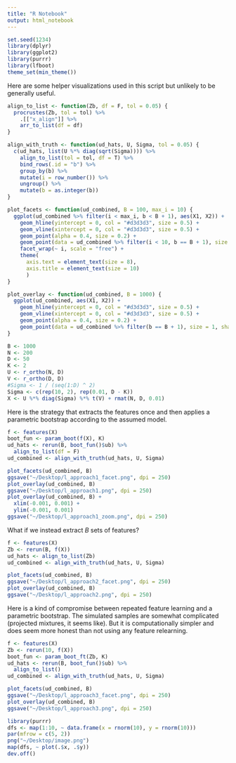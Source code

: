 ```yaml
---
title: "R Notebook"
output: html_notebook
---
```


```r
set.seed(1234)
library(dplyr)
library(ggplot2)
library(purrr)
library(lfboot)
theme_set(min_theme())
```
Here are some helper visualizations used in this script but unlikely to be
generally useful.

```r
align_to_list <- function(Zb, df = F, tol = 0.05) {
  procrustes(Zb, tol = tol) %>%
    .[["x_align"]] %>%
    arr_to_list(df = df)
}

align_with_truth <- function(ud_hats, U, Sigma, tol = 0.05) {
  c(ud_hats, list(U %*% diag(sqrt(Sigma)))) %>%
    align_to_list(tol = tol, df = T) %>%
    bind_rows(.id = "b") %>%
    group_by(b) %>%
    mutate(i = row_number()) %>%
    ungroup() %>%
    mutate(b = as.integer(b))
}

plot_facets <- function(ud_combined, B = 100, max_i = 10) {
  ggplot(ud_combined %>% filter(i < max_i, b < B + 1), aes(X1, X2)) +
    geom_hline(yintercept = 0, col = "#d3d3d3", size = 0.5) +
    geom_vline(xintercept = 0, col = "#d3d3d3", size = 0.5) +
    geom_point(alpha = 0.4, size = 0.2) +
    geom_point(data = ud_combined %>% filter(i < 10, b == B + 1), size = 1, shape = 15, col = "red") +
    facet_wrap(~ i, scale = "free") +
    theme(
      axis.text = element_text(size = 8),
      axis.title = element_text(size = 10)
      )
}

plot_overlay <- function(ud_combined, B = 1000) {
  ggplot(ud_combined, aes(X1, X2)) +
    geom_hline(yintercept = 0, col = "#d3d3d3", size = 0.5) +
    geom_vline(xintercept = 0, col = "#d3d3d3", size = 0.5) +
    geom_point(alpha = 0.4, size = 0.2) +
    geom_point(data = ud_combined %>% filter(b == B + 1), size = 1, shape = 15, col = "red")
}
```


```r
B <- 1000
N <- 200
D <- 50
K <- 2
U <- r_ortho(N, D)
V <- r_ortho(D, D)
#Sigma <- 1 / (seq(1:D) ^ 2)
Sigma <- c(rep(10, 2), rep(0.01, D - K))
X <- U %*% diag(Sigma) %*% t(V) + rmat(N, D, 0.01)
```

Here is the strategy that extracts the features once and then applies a
parametric bootstrap according to the assumed model.

```r
f <- features(X)
boot_fun <- param_boot(f(X), K)
ud_hats <- rerun(B, boot_fun()$ub) %>%
  align_to_list(df = F)
ud_combined <- align_with_truth(ud_hats, U, Sigma)
```

```r
plot_facets(ud_combined, B)
ggsave("~/Desktop/l_approach1_facet.png", dpi = 250)
plot_overlay(ud_combined, B)
ggsave("~/Desktop/l_approach1.png", dpi = 250)
plot_overlay(ud_combined, B) +
  xlim(-0.001, 0.001) +
  ylim(-0.001, 0.001)
ggsave("~/Desktop/l_approach1_zoom.png", dpi = 250)
```

What if we instead extract $B$ sets of features?

```r
f <- features(X)
Zb <- rerun(B, f(X))
ud_hats <- align_to_list(Zb)
ud_combined <- align_with_truth(ud_hats, U, Sigma)
```

```r
plot_facets(ud_combined, B)
ggsave("~/Desktop/l_approach2_facet.png", dpi = 250)
plot_overlay(ud_combined, B)
ggsave("~/Desktop/l_approach2.png", dpi = 250)
```

Here is a kind of compromise between repeated feature learning and a parametric
bootstrap. The simulated samples are somewhat complicated (projected mixtures,
it seems like). But it is computationally simpler and does seem more honest than
not using any feature relearning.

```r
f <- features(X)
Zb <- rerun(10, f(X))
boot_fun <- param_boot_ft(Zb, K)
ud_hats <- rerun(B, boot_fun()$ub) %>%
  align_to_list()
ud_combined <- align_with_truth(ud_hats, U, Sigma)
```

```r
plot_facets(ud_combined, B)
ggsave("~/Desktop/l_approach3_facet.png", dpi = 250)
plot_overlay(ud_combined, B)
ggsave("~/Desktop/l_approach3.png", dpi = 250)
```

```r
library(purrr)
dfs <- map(1:10, ~ data.frame(x = rnorm(10), y = rnorm(10)))
par(mfrow = c(5, 2))
png("~/Desktop/image.png")
map(dfs, ~ plot(.$x, .$y))
dev.off()
```



